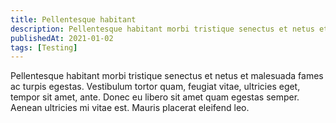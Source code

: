 ```yaml
---
title: Pellentesque habitant
description: Pellentesque habitant morbi tristique senectus et netus et malesuada fames ac turpis egestas.
publishedAt: 2021-01-02
tags: [Testing]
---
```


Pellentesque habitant morbi tristique senectus et netus et malesuada fames ac turpis egestas.
Vestibulum tortor quam, feugiat vitae, ultricies eget, tempor sit amet, ante. Donec eu libero sit
amet quam egestas semper. Aenean ultricies mi vitae est. Mauris placerat eleifend leo.
